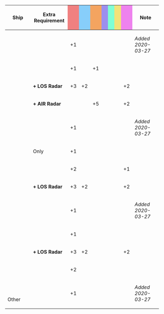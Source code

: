 {|class="wikitable" style="width:100%; text-align: center; vertical-align: middle;"
|-
! style="width: 20%;" | Ship
! style="width: 25%;" | Extra Requirement
! style="width: 5%; background-color: lightcoral;" | {{Firepower}}
! style="width: 5%; background-color: lightskyblue;" | {{Torpedo}}
! style="width: 5%; background-color: sandybrown;" | {{AA}}
! style="width: 5%; background-color: #9C8FEE;" | {{ASW}}
! style="width: 5%; background-color: #7fffd4;" | {{LOS}}
! style="width: 5%; background-color: #F2E279;" | {{Armor}}
! style="width: 5%; background-color: violet;" | {{Evasion}}
! style="width: 20%;" | Note
|-
! rowspan="4"|{{ShipLink|Aoba}}
| style="text-align:left;" | 
| +1 || || || || || || 
| style="text-align:left;" | ''Added 2020-03-27''
|-
| style="text-align:left;" | {{ShipLink|Aoba/Kai|text=Kai}}
| +1 || || +1 || || || || 
| style="text-align:left;" | 
|-
| style="text-align:left;" | '''+ LOS Radar''' 
| +3 || +2 || || || || || +2 
| style="text-align:left;" | 
|-
| style="text-align:left;" | '''+ AIR Radar''' 
| || || +5 || || || || +2 
| style="text-align:left;" | 
|-
! rowspan="4"|{{ShipLink|Kinugasa}}
| style="text-align:left;" | 
| +1 || || || || || || 
| style="text-align:left;" | ''Added 2020-03-27''
|-
| style="text-align:left;" | {{ShipLink|Kinugasa/Kai|text=Kai}} Only
| +1 || || || || || || 
| style="text-align:left;" | 
|-
| style="text-align:left;" | {{ShipLink|Kinugasa/Kai Ni|text=Kai Ni}}
| +2 || || || || || || +1 
| style="text-align:left;" | 
|-
| style="text-align:left;" | '''+ LOS Radar''' 
| +3 || +2 || || || || || +2 
| style="text-align:left;" | 
|-
! rowspan="3"|{{ShipLink|Furutaka|Kako|text=Furutaka-class|link_class=Furutaka}}
| style="text-align:left;" | 
| +1 || || || || || || 
| style="text-align:left;" | ''Added 2020-03-27''
|-
| style="text-align:left;" | {{ShipLink|Furutaka/Kai Ni|Kako/Kai Ni|text=Kai Ni}}
| +1 || || || || || || 
| style="text-align:left;" | 
|-
| style="text-align:left;" | '''+ LOS Radar''' 
| +3 || +2 || || || || || +2 
| style="text-align:left;" | 
|-
! {{ShipLink|Mogami/Kai Ni|Mogami/Kai Ni Toku|text=Mogami Kai Ni (Toku)}}
| style="text-align:left;" | 
| +2 || || || || || || 
| style="text-align:left;" | 
|-
! {{ShipLink|Myoukou|Haguro|Ashigara|Nachi|text=Myoukou-class|link_class=Myoukou}}<br />{{ShipLink|Takao|Atago|Maya|Choukai|text=Takao-class|link_class=Takao}}<br />Other {{ShipLink|Mogami|Mikuma|Suzuya|Kumano|text=Mogami-class|link_class=Mogami}}<br />{{ShipLink|Tone|Chikuma|text=Tone-class|link_class=Tone}}
| style="text-align:left;" | 
| +1 || || || || || || 
| style="text-align:left;" | ''Added 2020-03-27''
|}